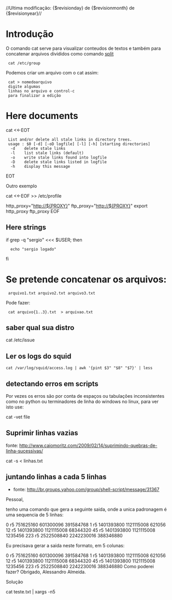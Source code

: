 //Ultima modificação: {$revisionday} de {$revisionmonth} de {$revisionyear}//
=Introdução= 
O comando cat serve para visualizar conteudos de textos e também para
concatenar arquivos divididos como comando [[split]]

  cat /etc/group


Podemos criar um arquivo com o cat assim:

  cat > nomedoarquivo
  digite algumas
  linhas no arquivo e control-c
  para finalizar a edição

=Here documents= 

cat <<-EOT
  List and/or delete all stale links in directory trees.
  usage : $0 [-d] [-oD logfile] [-l] [-h] [starting directories]
   -d    delete stale links
   -l    list stale links (default)
   -o    write stale links found into logfile
   -D    delete stale links listed in logfile
   -h    display this message
EOT

Outro exemplo

cat <<-EOF >> /etc/profile

http_proxy="http://${PROXY}"
ftp_proxy="http://${PROXY}"
export http_proxy ftp_proxy
EOF

==Here strings==

if grep -q "sergio" <<< $USER; then
   echo "sergio logado"
fi

=Se pretende concatenar os arquivos:=

  arquivo1.txt arquivo2.txt arquivo3.txt

Pode fazer:

  cat arquivo{1..3}.txt  > arquivao.txt

==saber qual sua distro== 

cat /etc/issue


==Ler os logs do squid== 

 cat /var/log/squid/access.log | awk '{pint $3" "$8" "$7}' | less

==detectando erros em scripts== 
Por vezes os erros são por conta de espaços ou tabulações inconsistentes como no python ou terminadores de linha do windows
no linux, para ver isto use:

cat -vet file

==Suprimir linhas vazias== 
fonte: http://www.caiomoritz.com/2009/02/14/suprimindo-quebras-de-linha-sucessivas/

cat -s < linhas.txt

==juntando linhas a cada 5 linhas ==
* fonte: http://br.groups.yahoo.com/group/shell-script/message/31367

Pessoal,

tenho uma comando que gera a seguinte saida, onde a unica padronagem é uma
sequencia de 5 linhas:

0
r5
751625160
601300096
391584768
1
r5
1401393800
1121115008
621056
12
r5
1401393800
1121115008
68344320
45
r5
1401393800
1121115008
1235456
223
r5
2522508840
2242230016
388346880

Eu precisava gerar a saida neste formato, em 5 colunas:

0 r5 751625160 601300096 391584768
1 r5 1401393800 1121115008 621056
12 r5 1401393800 1121115008 68344320
45 r5 1401393800 1121115008 1235456
223 r5 2522508840 2242230016 388346880
Como poderei fazer?
Obrigado,
Alessandro Almeida.

Solução

cat teste.txt | xargs -n5
